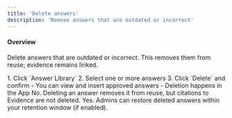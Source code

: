 ```yaml
---
title: 'Delete answers'
description: 'Remove answers that are outdated or incorrect'
---
```

#### Overview
Delete answers that are outdated or incorrect. This removes them from reuse; evidence remains linked.

<Tabs>
    <Tab title="App" icon="browser">
    1. Click `Answer Library`
    2. Select one or more answers
    3. Click `Delete` and confirm
  </Tab>
  <Tab title="Extension" icon="mobile">
    - You can view and insert approved answers
    - Deletion happens in the App
  </Tab>
</Tabs>

<AccordionGroup>
  <Accordion title="Are citations to Evidence deleted?">
    No. Deleting an answer removes it from reuse, but citations to Evidence are not deleted.
  </Accordion>
  <Accordion title="Can admins restore deleted answers?">
    Yes. Admins can restore deleted answers within your retention window (if enabled).
  </Accordion>
</AccordionGroup>

